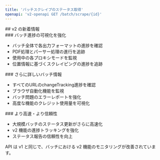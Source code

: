 ```yaml
---
title: 'バッチスクレイプのステータス取得'
openapi: 'v2-openapi GET /batch/scrape/{id}'
---
```


<div id="whats-new-in-v2">
  ## v2 の新着情報
</div>

<div id="better-batch-progress-tracking">
  ### バッチ進捗の可視化を強化
</div>

- バッチ全体で各出力フォーマットの進捗を確認
- PDF処理とパーサー処理の進行を追跡
- 使用中の各プロキシモードを監視
- 位置情報に基づくスクレイピングの進捗を追跡

<div id="more-batch-details">
  ### さらに詳しいバッチ情報
</div>

- すべてのURLのchangeTracking進捗を確認
- ブラウザ自動化機能を監視
- バッチ問題のエラーレポートを強化
- 高度な機能のクレジット使用量を可視化

<div id="faster-and-more-reliable">
  ### より高速・より信頼性
</div>

- 大規模バッチのステータス更新がさらに高速化
- v2 機能の進捗トラッキングを強化
- ステータス報告の信頼性を向上

API は v1 と同じで、バッチにおける v2 機能のモニタリングが改善されています。